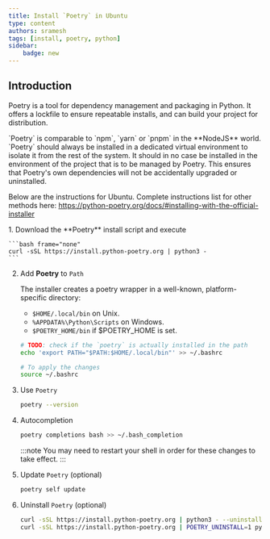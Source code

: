 ```yaml
---
title: Install `Poetry` in Ubuntu
type: content
authors: sramesh
tags: [install, poetry, python]
sidebar:
    badge: new
---
```


## Introduction

Poetry is a tool for dependency management and packaging in Python. 
It offers a lockfile to ensure repeatable installs, and can build your project for distribution.

<Aside type="note" title="Info">
`Poetry` is comparable to `npm`, `yarn` or `pnpm` in the **NodeJS** world.
</Aside>

<Aside type="danger" title="Attention">
`Poetry` should always be installed in a dedicated virtual environment to isolate it from the rest of the system. It should in no case be installed in the environment of the project that is to be managed by Poetry. This ensures that Poetry's own dependencies will not be accidentally upgraded or uninstalled. 
</Aside>

Below are the instructions for Ubuntu. Complete instructions list for other methods here: https://python-poetry.org/docs/#installing-with-the-official-installer

<Steps>
1. Download the **Poetry** install script and execute

    ```bash frame="none"
    curl -sSL https://install.python-poetry.org | python3 -
    ```

2. Add **Poetry** to `Path`
    
    The installer creates a poetry wrapper in a well-known, platform-specific directory:

    - `$HOME/.local/bin`          on Unix.
    - `%APPDATA%\Python\Scripts`  on Windows.
    - `$POETRY_HOME/bin`          if $POETRY_HOME is set.

    ```bash frame="none"
    # TODO: check if the `poetry` is actually installed in the path
    echo 'export PATH="$PATH:$HOME/.local/bin"' >> ~/.bashrc

    # To apply the changes
    source ~/.bashrc
    ```

3. Use `Poetry`

    ```bash frame="none"
    poetry --version
    ```

4. Autocompletion
    
    ```bash frame="none"
    poetry completions bash >> ~/.bash_completion
    ```

    :::note
    You may need to restart your shell in order for these changes to take effect.
    :::

5. Update `Poetry` (optional)

    ```bash frame="none"
    poetry self update
    ```

6. Uninstall `Poetry` (optional)

    ```bash frame="none"
    curl -sSL https://install.python-poetry.org | python3 - --uninstall
    curl -sSL https://install.python-poetry.org | POETRY_UNINSTALL=1 python3 -
    ```
</Steps>
